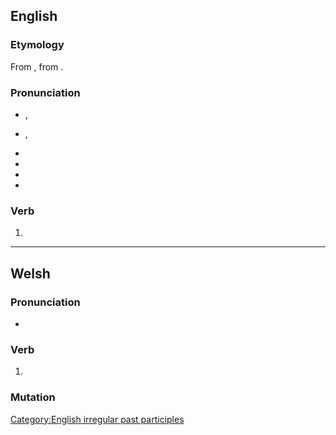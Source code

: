 ==English==

===Etymology===
From {{inherited|en|enm|throwen}}, from {{inh|en|ang|([[ġeþrāwen|ġe]])[[þrāwen]]}}.

===Pronunciation===
* {{a|RP}} {{enPR|thrōn}}, {{IPA|/θɹəʊn/|lang=en}}
* {{a|GA}} {{enPR|thrōn}}, {{IPA|/θɹoʊn/|lang=en}}
* {{audio|en-us-thrown.ogg|Audio (US)|lang=en}}
* {{audio|En-uk-thrown.ogg|Audio (UK)|lang=en}}
* {{rhymes|əʊn|lang=en}}
* {{homophones|lang=en|throne}}

===Verb===
{{head|en|past participle}}

# {{past participle of|throw|lang=en|nocat=1}}

[[Category:English irregular past participles]]

----

==Welsh==

===Pronunciation===
* {{IPA|/θrɔu̯n/|lang=cy}}

===Verb===
{{head|cy|mutated verb}}

# {{aspirate mutation of|trown|lang=cy}}

===Mutation===
{{cy-mut-auto|trown}}